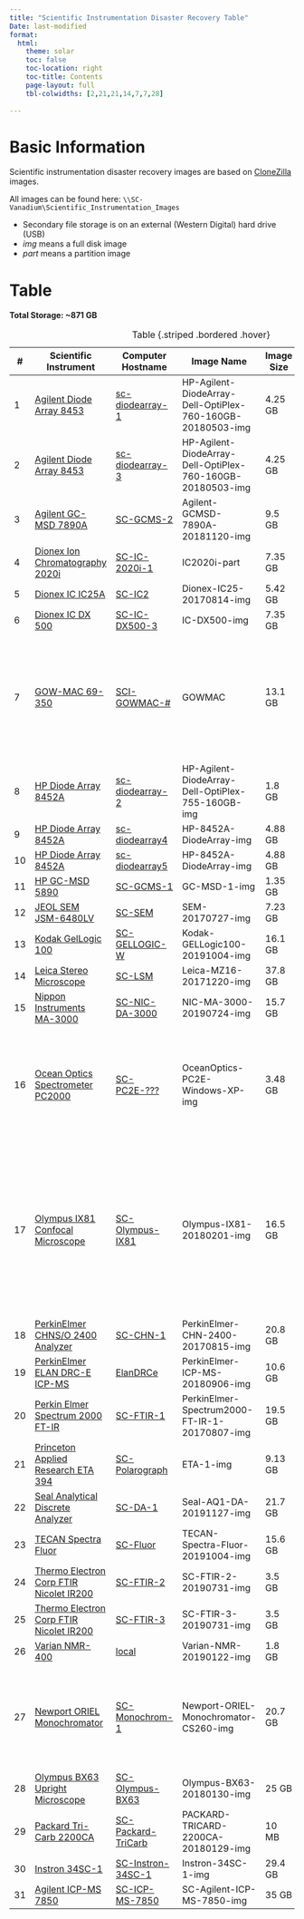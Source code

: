 ```yaml
---
title: "Scientific Instrumentation Disaster Recovery Table"
Date: last-modified
format:
  html:
    theme: solar
    toc: false
    toc-location: right
    toc-title: Contents
    page-layout: full
    tbl-colwidths: [2,21,21,14,7,7,28]
    
---
```


# Basic Information

Scientific instrumentation disaster recovery images are based on [CloneZilla](http://clonezilla.org/) images.

All images can be found here: `\\SC-Vanadium\Scientific_Instrumentation_Images`

- Secondary file storage is on an external (Western Digital) hard drive (USB)
- *img* means a full disk image
- *part* means a partition image

# Table

**Total Storage: ~871 GB**

| #  | Scientific Instrument                     | Computer Hostname         | Image Name                                      | Image Size | Image Date  | Notes                                                                 |
|----|-------------------------------------------|---------------------------|-------------------------------------------------|------------|-------------|----------------------------------------------------------------------|
| 1  | [Agilent Diode Array 8453](Diode Array 1) | [sc-diodearray-1](Diode Array 1 Information Table) | HP-Agilent-DiodeArray-Dell-OptiPlex-760-160GB-20180503-img | 4.25 GB    | 2018-05-07  |                                                                      |
| 2  | [Agilent Diode Array 8453](Diode Array 3) | [sc-diodearray-3](Diode Array 3 Information Table) | HP-Agilent-DiodeArray-Dell-OptiPlex-760-160GB-20180503-img | 4.25 GB    | 2018-05-07  |                                                                      |
| 3  | [Agilent GC-MSD 7890A](GC-MSD-2)          | [SC-GCMS-2](GC-MSD-2 Information Table) | Agilent-GCMSD-7890A-20181120-img                | 9.5 GB     | 2018-11-21  |                                                                      |
| 4  | [Dionex Ion Chromatography 2020i](IC-2020i-1) | [SC-IC-2020i-1](IC-2020i-1 Information Table) | IC2020i-part                                    | 7.35 GB    | 2013-08-13  |                                                                      |
| 5  | [Dionex IC IC25A](IC-IC25A-2)             | [SC-IC2](IC-IC25A-2 Information Table) | Dionex-IC25-20170814-img                        | 5.42 GB    | 2017-08-14  |                                                                      |
| 6  | [Dionex IC DX 500](IC-DX500-3)            | [SC-IC-DX500-3](IC-DX500-3 Information Table) | IC-DX500-img                                    | 7.35 GB    | 2013-07-02  |                                                                      |
| 7  | [GOW-MAC 69-350](GowMac's)                | [SCI-GOWMAC-#](GowMac's) | GOWMAC                                          | 13.1 GB    | 2018-07-26  | Generic Windows 10 (1803) image; uses Vernier LoggerPro for interfacing with instrument. |
| 8  | [HP Diode Array 8452A](Diode Array 2)     | [sc-diodearray-2](Diode Array 2 Information Table) | HP-Agilent-DiodeArray-Dell-OptiPlex-755-160GB-img | 1.8 GB     | 2018-05-04  |                                                                      |
| 9  | [HP Diode Array 8452A](Diode Array 4)     | [sc-diodearray4](Diode Array 4 Information Table) | HP-8452A-DiodeArray-img                         | 4.88 GB    | 2016-06-22  |                                                                      |
| 10 | [HP Diode Array 8452A](Diode Array 5)     | [sc-diodearray5](Diode Array 5 Information Table) | HP-8452A-DiodeArray-img                         | 4.88 GB    | 2016-06-22  |                                                                      |
| 11 | [HP GC-MSD 5890](GC-MSD-1)                | [SC-GCMS-1](GC-MSD-1 Information Table) | GC-MSD-1-img                                    | 1.35 GB    | 2013-07-18  |                                                                      |
| 12 | [JEOL SEM JSM-6480LV](SEM-1)              | [SC-SEM](SEM-1 Information Table) | SEM-20170727-img                                | 7.23 GB    | 2017-07-27  |                                                                      |
| 13 | [Kodak GelLogic 100](GelLogic-1)          | [SC-GELLOGIC-W](GelLogic-1 Information Table) | Kodak-GELLogic100-20191004-img                  | 16.1 GB    | 2019-10-04  |                                                                      |
| 14 | [Leica Stereo Microscope](Leica Stereo Microscope) | [SC-LSM](Leica Stereo Microscope Information Table) | Leica-MZ16-20171220-img                        | 37.8 GB    | 2017-12-21  |                                                                      |
| 15 | [Nippon Instruments MA-3000](Nippon MA-3000 Mercury Analyzer) | [SC-NIC-DA-3000](Nippon MA-3000 Mercury Analyzer Information Table) | NIC-MA-3000-20190724-img                        | 15.7 GB    | 2019-07-24  |                                                                      |
| 16 | [Ocean Optics Spectrometer PC2000](Ocean Optics) | [SC-PC2E-???](Ocean Optics) | OceanOptics-PC2E-Windows-XP-img                 | 3.48 GB    | 2013-07-31  | Single image for all computers; after a restore, simply change computer hostname. |
| 17 | [Olympus IX81 Confocal Microscope](Olympus IX81 Microscope) | [SC-Olympus-IX81](Olympus IX81 Microscope Information Table) | Olympus-IX81-20180201-img                       | 16.5 GB    | 2018-02-01  | Image taken after tech's updated the software. Image contains correct license file. Image contains default layout for CellSense. |
| 18 | [PerkinElmer CHNS/O 2400 Analyzer](PerkinElmer CHNS/O 2400 Analyzer) | [SC-CHN-1](PerkinElmer CHNS/O 2400 Analyzer Information Table) | PerkinElmer-CHN-2400-20170815-img               | 20.8 GB    | 2017-08-15  |                                                                      |
| 19 | [PerkinElmer ELAN DRC-E ICP-MS](PerkinElmer ELAN DRC-E ICP-MS) | [ElanDRCe](PerkinElmer ELAN DRC-E ICP-MS Information Table) | PerkinElmer-ICP-MS-20180906-img                 | 10.6 GB    | 2018-09-06  |                                                                      |
| 20 | [Perkin Elmer Spectrum 2000 FT-IR](PerkinElmer Sprecturm2000 FT-IR (FT-IR-1)) | [SC-FTIR-1](PerkinElmer Sprecturm2000 FT-IR (FT-IR-1) Information Table) | PerkinElmer-Spectrum2000-FT-IR-1-20170807-img   | 19.5 GB    | 2017-08-07  |                                                                      |
| 21 | [Princeton Applied Research ETA 394](Polarograph-1) | [SC-Polarograph](Polarograph-1 Information Table) | ETA-1-img                                       | 9.13 GB    | 2013-08-16  |                                                                      |
| 22 | [Seal Analytical Discrete Analyzer](Seal AQ1 Discrete Analyzer) | [SC-DA-1](Seal AQ1 Automated Discrete Analyzer Information Table) | Seal-AQ1-DA-20191127-img                        | 21.7 GB    | 2019-11-27  |                                                                      |
| 23 | [TECAN Spectra Fluor](SpectraFluor-1)     | [SC-Fluor](Spectrofluor-1 Information Table) | TECAN-Spectra-Fluor-20191004-img                | 15.6 GB    | 2019-10-04  |                                                                      |
| 24 | [Thermo Electron Corp FTIR Nicolet IR200](FTIR-2) | [SC-FTIR-2](FTIR-2 Information Table) | SC-FTIR-2-20190731-img                          | 3.5 GB     | 2019-07-31  |                                                                      |
| 25 | [Thermo Electron Corp FTIR Nicolet IR200](FTIR-3) | [SC-FTIR-3](FTIR-3 Information Table) | SC-FTIR-3-20190731-img                          | 3.5 GB     | 2019-07-31  |                                                                      |
| 26 | [Varian NMR-400](NMR)                     | [local](NMR Information Table) | Varian-NMR-20190122-img                         | 1.8 GB     | 2019-01-22  |                                                                      |
| 27 | [Newport ORIEL Monochromator](Newport ORIEL Monochromator) | [SC-Monochrom-1](Newport ORIEL Monochromator Information Table) | Newport-ORIEL-Monochromator-CS260-img           | 20.7 GB    | 2017-07-11  | Image not really needed; application is easy to install. Use Windows 10 base image. |
| 28 | [Olympus BX63 Upright Microscope](Olympus BX63 Upright Microscope) | [SC-Olympus-BX63](Olympus BX63 Upright Microscope Information Table) | Olympus-BX63-20180130-img                       | 25 GB      | 2018-01-30  |                                                                      |
| 29 | [Packard Tri-Carb 2200CA](Packard Tri-Carb 2200CA) | [SC-Packard-TriCarb](Packard Tri-Carb 2200CA Information Table) | PACKARD-TRICARD-2200CA-20180129-img             | 10 MB      | 2018-01-29  | There's a -part image also available.                                |
| 30 | [Instron 34SC-1](/Instrumentation/Instron-34SC-1.qmd) | [SC-Instron-34SC-1](/Instrumentation/SI-Table-Instron-34SC-1.qmd) | Instron-34SC-1-img  | 29.4 GB     | 2025-03-17  |                                                                      |
| 31 | [Agilent ICP-MS 7850](/Instrumentation/Agilent-ICP-MS-7850.qmd) | [SC-ICP-MS-7850](/Instrumentation/SI-Table-Agilent-ICP-MS-7850.qmd) | SC-Agilent-ICP-MS-7850-img  | 35 GB     | 2025-03-27  |                            |

: Table {.striped .bordered .hover}

